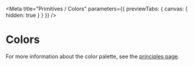 
<Meta title="Primitives / Colors" parameters={{ previewTabs: { canvas: { hidden: true } } }} />

# Colors

For more information about the color palette, see the [principles page](https://ahoy.teamleader.design/3547946e7/p/015bf2-color/b/66edd6).
